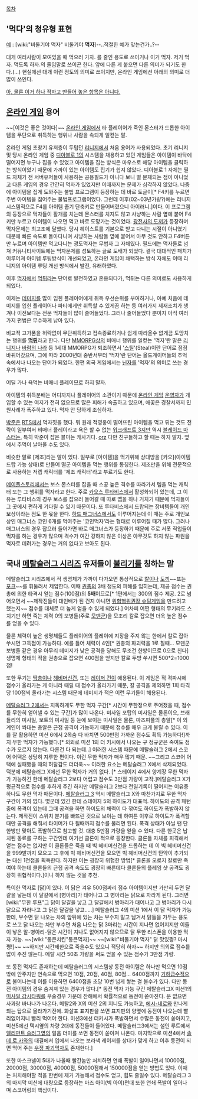 [[목차]]
== '먹다'의 청유형 표현 ==
[[예]] : [wiki:"비둘기야 먹자" 비둘기야 '''먹자''']--..적절한 예가 맞는건가..?--

대개 여러사람이 모여있을 때 먹으러 가자. 를 줄인 용도로 쓰이거나 이거 먹자. 저거 먹자. 먹도록 하자.의 줄임말로 쓰이곤 한다.
앞에 다른 게 붙으면 다른 의미가 되기도 한다.(...) 현실에선 대개 이런 정도의 의미로 쓰이지만, 온라인 게임에선 아래의 의미로 더 많이 쓰인다.

[[이거 하나 적자고 만든 것이 아닌 항목|아, 물론 이거 하나 적자고 만들어 놓은 항목은 아니다.]]

== [[온라인 게임]] 용어 ==
~~[이것은 좋은 것이다]~~
[[온라인 게임]]에서 타 플레이어가 죽인 몬스터가 드롭한 아이템을 무단으로 취득하는 행위나 사람을 속되게 일컫는 말.

온라인 게임 초창기 유저층이 두텁던 [[리니지]]에서 처음 용어가 사용되었다. 초기 리니지 및 당시 온라인 게임 중 [[디아블로 1]]의 시스템을 채용하고 있던 게임들은 아이템이 바닥에 떨어지면 누구나 집을 수 있었고 아이템을 집는 방식은 마우스로 해당 아이템을 클릭하는 방식이었기 때문에 가까이 있는 아이템도 집기가 쉽지 않았다. 디아블로 1 자체는 필드 자체가 전 서버유저들이 사용하는 공용필드가 아니다 보니 별 문제되는 점이 아니었고 다른 게임의 경우 간간히 먹자가 있었지만 이때까지는 문제가 심각하지 않았다. 나중에 아이템을 집게 도와주는 불법 프로그램이 등장하는 데 바로 토글이[* F4키를 누르면 주변 아이템을 집어주는 불법프로그램이었다. 그런데 이후(02~03년가량?)에는 리니지 시스템적으로 F4를 아이템 줍기 단축키로 만들어버렸으니 아이러니.]이다. 이 프로그램의 등장으로 먹자들이 활개를 치는데 몬스터를 치지도 않고 사냥하는 사람 옆에 붙어 F4키만 누르고 아이템이 나오면 먹고 바로 도망가는 것이었다. [[광전사의 도끼]]가 등장하며 먹자문제는 최고조에 달했다. 당시 헤이스트를 기본으로 받고 다니는 시절이 아니였기 때문에 빠른 속도로 돌아다니며 사냥하는 사람들 옆에 붙어서 아무 것도 안하고 F4버튼만 누르며 아이템만 먹고다니는 광도먹자는 무법자 그 자체였다. 필드에는 먹자들로 넘쳐 커뮤니티사이트에는 먹자문제를 성토하는 글로 도배가 되었다. 결국 대대적인 패치가 이루어져 아이템 루팅방식이 개선되었고, 온라인 게임이 채택하는 방식 자체도 이때 리니지의 아이템 루팅 개선 방식에서 발전, 유래하였다.

이후 [[먹자]]에서 [[먹튀]]라는 단어로 발전하였고 혼용되다가, 먹튀는 다른 의미로도 사용하게 되었다.

이제는 [[데미지]]를 많이 입힌 플레이어에게 취득 우선순위를 부여하거나, 아예 처음에 데미지를 입힌 플레이어나 파티에게만 취득할 수 있게끔 하는 등 여러가지 제재조치가 생겨나 이전보다는 전문 먹자들이 많이 줄어들었다. 그러나 줄어들었다 뿐이지 아직 여러가지 편법은 무수하게 남아 있다.

비교적 고가품을 허락없이 무단취득하고 접속종료하거나 쉽게 따라올수 없게끔 도망치는 행위를 '''[[먹튀]]'''라고 한다. 다만 [[MMORPG]]상의 비매너 행위를 일컫는 '먹자'란 말은 [[리니지]]나 [[바람의 나라]] 등 1세대 MMORPG가 퇴조하면서 '[[스틸]]'(Steal)이란 단어로 점점 바뀌어갔으며, 그에 따라 2000년대 중반서부터 '먹자'란 단어는 올드게이머들의 추억 속에서나 나오는 단어가 되었다. 한편 외국 게임에서는 [[닌자]]를 '먹자'의 의미로 쓰는 경우가 많다.

어딜 가나 욕먹는 비매너 플레이므로 하지 말자.

아이템의 취득분배는 어디까지나 플레이어의 소관이기 때문에 [[온라인 게임]] [[운영자]]가 개입할 수 있는 여지가 전혀 없으므로 많은 피해가 속출하고 있으며, 애꿎은 경찰서까지 민원사례가 폭주하고 있다. 먹자 안 당하게 조심하자.

[[박준]]은 [[RTS]]에서 먹자짓을 했다. 뭐 원래 적영웅이 떨어뜨린 아이템을 먹고 튀는 것도 전략이 일부여서 비매너 플레이라고 욕은 할 수 없는 [[워크래프트 3]]지만 역시 [[블레이드 마스터]]는, 특히 박준이 잡은 블마는 캐사기다. [[orz]] 다만 친구들하고 할 때는 하지 말자. 옆에서 주먹이 날아올 수도 있다.

비슷한 말로 [제조]라는 말이 있다. 일부로 [아이템]을 먹기위해 상대방을 [카오](아이템 드랍 가능 상태)로 만들어 떨군 아이템을 먹는 행위를 통칭한다. 제조만을 위해 전문적으로 사용하는 저렙 캐릭터를 '제조 캐릭터'라고 부르기도 한다.

[[메이플스토리]]에서는 보스 몬스터를 잡을 때 스공 높은 격수를 따라가서 템을 먹는 캐릭터 또는 그 행위를 먹자라고 한다. 주로 [[루타비스|카오스 루타비스]]에서 활성화되어 있는데, 그 이유는 루타비스의 경우 보스를 잡으러 들어갈 때 따로 맵을 하나 거치기 때문에 먹자들이 그 곳에서 편하게 기다릴 수 있기 때문이다. 또 루타비스에서 드랍되는 장비템들이 개인보상이라는 점도 한 몫을 한다. [[매그너스|하드 매그너스]]에서도 이루어지는데 이 때는 주로 개인보상인 매그너스 코인 6개를 먹여주는 '코인먹자'라는 형태로 이루어질 때가 많다. 그러나 매그너스의 경우 잡으러 들어가면 바로 매그너스가 등장하기 때문에 주로 서폿 직업들이 먹자를 하는 경우가 많으며 격수가 여간 강하지 않은 이상은 아무것도 하지 않는 파원을 먹자로 데려가는 경우는 거의 없다고 보아도 된다.
== 국내 [[메탈슬러그 시리즈]] 유저들이 [[불리기]]를 칭하는 말 ==
메탈슬러그 시리즈에서 적 생명체가 가까이 다가오면 통상적으로 [[칼]]이나 [[도끼]]~~또는 [[포크]]~~를 휘둘러서 제압한다. 이때 [[권총]]의 3배 정도의 피해를 입히는데, 제공 점수는 권총에 의한 타격시 얻는 점수(100점)의 '''5배'''이므로[* 1편에서는 300의 점수 제공. 2로 넘어오면서 ~~제작진들이 대인배가 된 건지 아니면 [[위험행위권장 슈팅게임]]을 만드려고 했는지~~ 점수를 대체로 더 높게 얻을 수 있게 되었다.] 어차피 어떤 형태의 무기라도 스치기만 하면 죽는 체력 0의 보병들(주로 [[모덴군]])을 모조리 칼로 잡으면 더욱 높은 점수를 얻을 수 있다.

물론 체력이 높은 생명체들도 플레이어의 플레이에 지장을 주지 않는 한에서 칼로 잡아 쑤시면 고득점이 가능하다. 예를 들어 체력이 4인[* 권총의 파괴력을 1로 칠때... 모덴군 보병들 같은 경우 아무리 데미지가 낮은 공격을 당해도 무조건 한방이므로 0으로 친다] 생명체 형태의 적을 권총으로 잡으면 400점을 얻지만 칼로 두방 쑤시면 500*2=1000점!

또한 무기는 [[딱총]]이나 [[헤비머신건]], 또는 [[레이저 건]]이 애용된다. 이 게임은 적 격파시에 점수가 올라가는 게 아니라 때릴 때 점수가 올라가기 때문, 칼 공격을 제외하면 1회 타격당 100점씩 올라가는 시스템 때문에 데미지가 적은 이런 무기들이 해용된다.

[[메탈슬러그 2]]에서는 지독하게도 무한 먹자 구간[* 시간이 무한정으로 주어졌을 때, 점수를 무한히 얻어낼 수 있는 구간]가 많이 나온다. 미사일 포탑의 미사일은 물론이요, 브래들리의 미사일, 보트의 미사일 등 눈에 보이는 미사일은 물론, 마즈피플의 총알[* 이 외계인이 쏴대는 총알은 근접 공격이 가능하기 때문에 점수를 매우 크게 불릴 수 있다. 이를 잘 활용하면 미션 6에서 2목숨 다 바치면 500만점 가까운 점수도 획득 가능하다!]까지 무한 먹자가 가능했다.[* 의외로 미션 1의 더 키시에서 나오는 구 정규군은 죽여도 점수가 오르지 않는다. 다른건 다 되는데..] 이러한 시스템 때문에 메탈슬러그 2에서 스코어 어택은 상당히 지루한 편이다. 이런 무한 먹자가 매우 많기 때문. ~~그리고 스코어 어택에 실패했을 때의 허탈감도 더더욱~~ 이러한 요소는 메탈슬러그 X에서 삭제되었다. 덕분에 메탈슬러그 X에선 무한 먹자가 거의 없다. [* 스테이지 4에서 양계장 무한 먹자가 가능하긴 한데 메탈슬러그 2보다 어렵고 점수도 3만점 가량이 고작.]메탈슬러그 X가 평균적으로 점수를 후하게 주긴 하지만 메탈슬러그 2보다 전일기록이 떨어지는 이유중 하나도 무한 먹자 때문이다.
[[메탈슬러그 3]] 역시 메탈슬러그 X와 마찬가지로 무한 먹자 구간이 거의 없다. 몇군데 있긴 한데 스테이지 5의 하이도가 대표적. 하이도의 공격 패턴 중에 폭격이 있는데 그때 공격을 하면 하이도의 체력이 다 깎여도 하이도가 폭발하지 않는다.
제작진이 스위치 분기를 빠뜨린 것으로 보이는 데 하여튼 이후로 하이도가 폭격할 때만 공격을 해줘서 타이머가 다 될때까지 점수를 불리면 된다. 폭격 상태가 아닐 땐 단 한방만 맞아도 폭발하므로 참고할 것. 대충 5만점 가량을 얻을 수 있다.
다른 한곳은 납치된 동료를 구하는 구간인데 여기선 클론이 적으로 등장한다. 클론들 자체를 피격해서 얻는 점수는 없지만
이 클론들은 죽을 때 빅 헤비머신건을 드롭하는 데 이 빅 헤비머신건을 999발까지 모으고 그 후에 빅 헤비머신건을 모으면 빅 헤비머신건의 탄약이 추가되는 대신 1천점을 획득한다. 하지만 이는 굉장히 위험한 방법[* 클론을 오로지 칼로만 죽여야 하는데 클론들의 근접 공격 속도도 굉장히 빠른데다 클론들의 플레임 샷 공격도 굉장히 위협적이다.]이니 하지 않는 것을 추천.

특이한 먹자로 [닭]이 있다. 이 닭은 겨우 500점짜리 점수 아이템이지만 가만히 두면 달걀을 낳는데 이 달걀에서 [병아리]가 태어나고 그 병아리는 닭으로 자라게 된다. 그러면 [wiki:"무한 루프"그 닭이 달걀을 낳고 그 달걀에서 병아리가 태어나고 그 병아리가 다시 닭으로 자라나고 그 닭은 달걀을 낳고.....] 메탈슬러그 4의 미션 1에서 이 닭 먹자가 가능한데, 부수면 닭 나오는 차의 앞뒤에 있는 차는 부수지 말고 남겨서 닭들을 가두는 용도로 쓰고 닭 나오는 차만 부수면 처음 나오는 닭 3마리는 시간이 지나면 없어지지만 이들이 낳은 알-병아리-닭은 시간이 지나도 없어지지 않으므로 닭 무한 리스폰을 이용한 먹자 가능. ~~[wiki:"통큰치킨"통큰먹자]~~ ~~[wiki:"비둘기야 먹자" 닭 맛있쪙? 마시쪙!]~~
~~하지만 시간제한으로 죽을수도 있으니 적당히 하자~~
하지만 의외로 점수를 많이 주진 않는다. 메탈 시간 50초 가량을 써도 얻을 수 있는 점수가 3만점 가량.

또 동전 먹자도 존재하는데 메탈슬러그의 시스템상 동전 아이템은 하나만 먹으면 10점밖에 안주지만 연속으로 먹으면 10점, 20점, 40점, 80점... 6400점까지 [[기하급수]]적으로 불어나는데 이를 이용하면 6400점을 초당 10번 넘게 쌓는 걸 볼수가 있다. 다만 동전 아이템의 경우 숨겨져 있는 경우가 많다.[* 동전 먹자 가능 구간 메탈슬러그X 미션1의 [[미사일 감시타워]]를 부술경우 가운데 잔해에서 확률적으로 동전이 쏟아진다. 운 없으면 사과랑 바나나가 나온다. 메탈2와 X의 미션 2의 지니도 가능하고, [[에시-네로]]와 만나게되는 탑으로 올라가기전에. 화살표 표지판을 쏘면 표지판의 양옆에 동전이 나오는데 빨리없어지니 빨리 먹어야 한다. 미션3에선 더키시가 폭발하면서 수많은 동전이 쏟아지고, 미션5에선 택시옆의 차량 2대에 동전들이 들어있다. 메탈슬러그3에서는 설인 루트에서 [[엘리펀트 슬러그]]옆의 얼음 더미를 쏘면 동전이 쏟아져 나온다. 마지막으로 미션4에서 [[솔데 로 카]]와의 대결에서 입에서 나오는 보라색 레이저를 상대가 맞게 하고 이후 동전이 되면 먹어 주는 [[우정 파괴]]먹자도 존재한다.]

또한 마스크넬이 5대가 나올때 빨간놈만 처치하면 연쇄 폭발이 일어나면서 10000점, 20000점, 30000점, 40000점, 50000점해서 150000점을 얻는 방법도 있다. 이때는 처치해야할 적을 한번에 제거 가능해서 점수도 얻고, 힘도 줄일수 있다.
메탈슬러그 3의 마지막 미션에 대량으로 등장하는 마즈 아이(빅 아이)편대 또한 연쇄 폭발이 일어나며 스코어링의 핵심이다.
